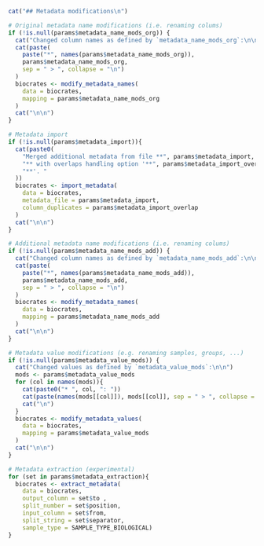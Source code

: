 ```r

cat("## Metadata modifications\n")

# Original metadata name modifications (i.e. renaming colums)
if (!is.null(params$metadata_name_mods_org)) {
  cat("Changed column names as defined by `metadata_name_mods_org`:\n\n")
  cat(paste(
    paste("*", names(params$metadata_name_mods_org)),
    params$metadata_name_mods_org,
    sep = " > ", collapse = "\n")
  )
  biocrates <- modify_metadata_names(
    data = biocrates,
    mapping = params$metadata_name_mods_org
  )
  cat("\n\n")
}

# Metadata import
if (!is.null(params$metadata_import)){
  cat(paste0(
    "Merged additional metadata from file **", params$metadata_import,
    "** with overlaps handling option '**", params$metadata_import_overlap,
    "**'. "
  ))
  biocrates <- import_metadata(
    data = biocrates,
    metadata_file = params$metadata_import,
    column_duplicates = params$metadata_import_overlap
  )
  cat("\n\n")
}

# Additional metadata name modifications (i.e. renaming colums)
if (!is.null(params$metadata_name_mods_add)) {
  cat("Changed column names as defined by `metadata_name_mods_add`:\n\n")
  cat(paste(
    paste("*", names(params$metadata_name_mods_add)),
    params$metadata_name_mods_add,
    sep = " > ", collapse = "\n")
  )
  biocrates <- modify_metadata_names(
    data = biocrates,
    mapping = params$metadata_name_mods_add
  )
  cat("\n\n")
}

# Metadata value modifications (e.g. renaming samples, groups, ...)
if (!is.null(params$metadata_value_mods)) {
  cat("Changed values as defined by `metadata_value_mods`:\n\n")
  mods <- params$metadata_value_mods
  for (col in names(mods)){
    cat(paste0("* ", col, ": "))
    cat(paste(names(mods[[col]]), mods[[col]], sep = " > ", collapse = ", "))
    cat("\n")
  }
  biocrates <- modify_metadata_values(
    data = biocrates,
    mapping = params$metadata_value_mods
  )
  cat("\n\n")
}

# Metadata extraction (experimental)
for (set in params$metadata_extraction){
  biocrates <- extract_metadata(
    data = biocrates,
    output_column = set$to ,
    split_number = set$position,
    input_column = set$from,
    split_string = set$separator,
    sample_type = SAMPLE_TYPE_BIOLOGICAL)
}
```
